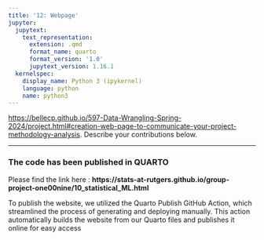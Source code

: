 ```yaml
---
title: '12: Webpage'
jupyter:
  jupytext:
    text_representation:
      extension: .qmd
      format_name: quarto
      format_version: '1.0'
      jupytext_version: 1.16.1
  kernelspec:
    display_name: Python 3 (ipykernel)
    language: python
    name: python3
---
```


<https://bellecp.github.io/597-Data-Wrangling-Spring-2024/project.html#creation-web-page-to-communicate-your-project-methodology-analysis>.
Describe your contributions below.

* * *

### The code has been published in QUARTO
Please find the link here : **https://stats-at-rutgers.github.io/group-project-one00nine/10_statistical_ML.html**

To publish the website, we utilized the Quarto Publish GitHub Action, which streamlined the process of generating and deploying manually. This action automatically builds the website from our Quarto files and publishes it online for easy access

